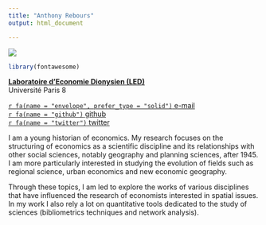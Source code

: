 ```yaml
---
title: "Anthony Rebours"
output: html_document

---
```


<div class="row">
<div class="col-md-6">
![](moi.jpeg)
```r
library(fontawesome)
```

[**Laboratoire d'Economie Dionysien (LED)**](https://sites.google.com/site/up8led/)\
Université Paris 8

[`r fa(name = "envelope", prefer_type = "solid")` e-mail](mailto: reboursanthony@hotmail.fr)  \
[`r fa(name = "github")` github](https://github.com/anthonyrebours) \
[`r fa(name = "twitter")` twitter](https://twitter.com/rebours_anthony) 
</div>
<div class="col-md-6">
I am a young historian of economics. My research focuses on the structuring of economics as a scientific discipline and its relationships with other social sciences, notably geography and planning sciences, after 1945. I am more particularly interested in studying the evolution of fields such as regional science, urban economics and new economic geography. 

Through these topics, I am led to explore the works of various disciplines that have influenced the research of economists interested in spatial issues. In my work I also rely a lot on quantitative tools dedicated to the study of sciences (bibliometrics techniques and network analysis).
</div>
</div>
